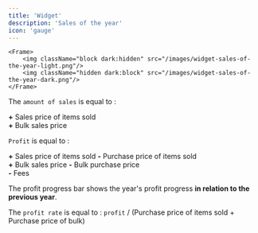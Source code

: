 ```yaml
---
title: 'Widget'
description: 'Sales of the year'
icon: 'gauge'
---
```

    <Frame>
        <img className="block dark:hidden" src="/images/widget-sales-of-the-year-light.png"/>
        <img className="hidden dark:block" src="/images/widget-sales-of-the-year-dark.png"/>
    </Frame>

The `amount of sales` is equal to :

**\+** Sales price of items sold<br />
**\+** Bulk sales price

`Profit` is equal to :

**\+** Sales price of items sold **\-** Purchase price of items sold<br />
**\+** Bulk sales price **\-** Bulk purchase price<br />
**\-** Fees

The profit progress bar shows the year's profit progress **in relation to the previous year**.

The `profit rate` is equal to : `profit` / (Purchase price of items sold + Purchase price of bulk)
